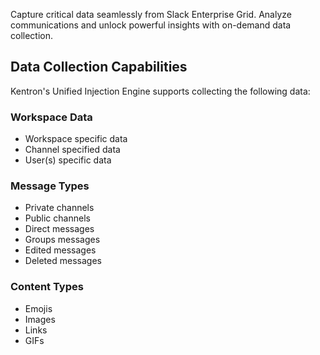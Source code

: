 
Capture critical data seamlessly from Slack Enterprise Grid. Analyze communications and unlock powerful insights with on-demand data collection.

## Data Collection Capabilities

Kentron's Unified Injection Engine supports collecting the following data:

### Workspace Data
- Workspace specific data 
- Channel specified data 
- User(s) specific data 

### Message Types
- Private channels 
- Public channels 
- Direct messages
- Groups messages 
- Edited messages 
- Deleted messages 

### Content Types
- Emojis
- Images 
- Links 
- GIFs
